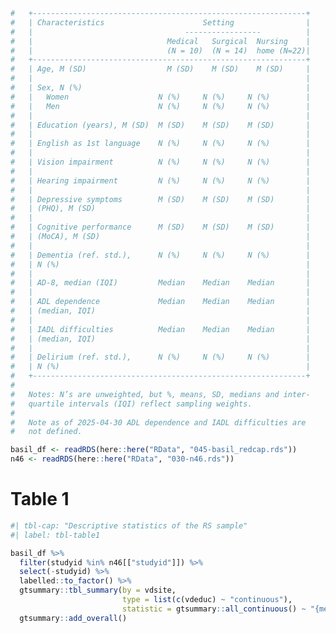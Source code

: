 ```r
#   +-------------------------------------------------------------+
#   | Characteristics                      Setting                |
#   |                                  -----------------          |
#   |                              Medical   Surgical  Nursing    |
#   |                              (N = 10)  (N = 14)  home (N=22)|
#   +-------------------------------------------------------------+
#   | Age, M (SD)                  M (SD)    M (SD)    M (SD)     |
#   |                                                             |
#   | Sex, N (%)                                                  |
#   |   Women                    N (%)     N (%)     N (%)        |
#   |   Men                      N (%)     N (%)     N (%)        |
#   |                                                             |
#   | Education (years), M (SD)  M (SD)    M (SD)    M (SD)       |
#   |                                                             |
#   | English as 1st language    N (%)     N (%)     N (%)        |
#   |                                                             |
#   | Vision impairment          N (%)     N (%)     N (%)        |
#   |                                                             |
#   | Hearing impairment         N (%)     N (%)     N (%)        |
#   |                                                             |
#   | Depressive symptoms        M (SD)    M (SD)    M (SD)       |
#   | (PHQ), M (SD)                                               |
#   |                                                             |
#   | Cognitive performance      M (SD)    M (SD)    M (SD)       |
#   | (MoCA), M (SD)                                              |
#   |                                                             |
#   | Dementia (ref. std.),      N (%)     N (%)     N (%)        |
#   | N (%)                                                       |
#   |                                                             |
#   | AD-8, median (IQI)         Median    Median    Median       |
#   |                                                             |
#   | ADL dependence             Median    Median    Median       |
#   | (median, IQI)                                               |
#   |                                                             |
#   | IADL difficulties          Median    Median    Median       |
#   | (median, IQI)                                               |
#   |                                                             |
#   | Delirium (ref. std.),      N (%)     N (%)     N (%)        |
#   | N (%)                                                       |
#   +-------------------------------------------------------------+
#   
#   Notes: N’s are unweighted, but %, means, SD, medians and inter-
#   quartile intervals (IQI) reflect sampling weights.
#
#   Note as of 2025-04-30 ADL dependence and IADL difficulties are
#   not defined. 

```

```r
basil_df <- readRDS(here::here("RData", "045-basil_redcap.rds"))
n46 <- readRDS(here::here("RData", "030-n46.rds"))
```

# Table 1

```r
#| tbl-cap: "Descriptive statistics of the RS sample"
#| label: tbl-table1

basil_df %>%
  filter(studyid %in% n46[["studyid"]]) %>%
  select(-studyid) %>%
  labelled::to_factor() %>%
  gtsummary::tbl_summary(by = vdsite,
                         type = list(c(vdeduc) ~ "continuous"),
                         statistic = gtsummary::all_continuous() ~ "{mean} ({sd})") %>%
  gtsummary::add_overall()
```
